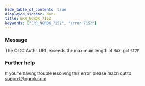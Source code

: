 ```yaml
---
hide_table_of_contents: true
displayed_sidebar: docs
title: ERR_NGROK_7152
keywords: ["ERR_NGROK_7152", "error 7152"]
---
```


### Message

The OIDC Authn URL exceeds the maximum length of `MAX`, got `SIZE`.

### Further help

If you're having trouble resolving this error, please reach out to [support@ngrok.com](mailto:support@ngrok.com?subject=Help%20with%20ERR_NGROK_7152)
